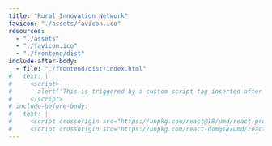```yaml
---
title: "Rural Innovation Network"
favicon: "./assets/favicon.ico"
resources:
  - "./assets"
  - "./favicon.ico"
  - "./frontend/dist"
include-after-body:
  - file: "./frontend/dist/index.html"
#   text: |
#     <script>
#       alert('This is triggered by a custom script tag inserted after </body>');
#     </script>
# include-before-body:
#   text: |
#     <script crossorigin src="https://unpkg.com/react@18/umd/react.production.min.js"></script>
#     <script crossorigin src="https://unpkg.com/react-dom@18/umd/react-dom.production.min.js"></script>
---
```



<!--
  -- And here's some more stuff to say about the network.
  -- Should we drop a micro dashboard here?
  -->
<div class="embedded-content side-bar">
<tableau-viz
  src="https://10ax.online.tableau.com/t/ruralinnovation/views/RINcommunitytechinvestment/RINcommunityVCfundedtech_1?:origin=card_share_link&:embed=n4?:origin=card_share_link"
  device="desktop"
  width="600px"
  height="calc(100vh - 200px)"
  style="margin: 0 -2px; background-color: transparent !important;"
  toolbar="bottom" >
</tableau-viz>
</div>

